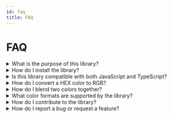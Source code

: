 ```yaml
---
id: faq
title: FAQ
---
```


# FAQ

<details>
  <summary>What is the purpose of this library?</summary>
  <div class="summary-content">
    Colore library provides a comprehensive set of color manipulation and conversion utilities for use in JavaScript and TypeScript applications.
  </div>
</details>

<details>
  <summary>How do I install the library?</summary>
  <div class="summary-content">
    You can install the library using npm or yarn:
    <pre><code>npm install colore-js</code></pre>
    <pre><code>yarn add colore-js</code></pre>
  </div>
</details>

<details>
  <summary>Is this library compatible with both JavaScript and TypeScript?</summary>
  <div class="summary-content">
    Yes, the library is written in TypeScript and provides type definitions, making it compatible with both JavaScript and TypeScript.
  </div>
</details>

<details>
  <summary>How do I convert a HEX color to RGB?</summary>
  <div class="summary-content">
    You can use the <code>hexToRgb</code> function:
    <pre><code>

const rgbColor = hexToRgb('#ff5733');
console.log(rgbColor); // Output: "rgb(255, 87, 51)"
</code></pre>
  </div>
</details>

<details>
  <summary>How do I blend two colors together?</summary>
  <div class="summary-content">
    You can use the <code>blendColors</code> function (assuming such a function exists):
    <pre><code>

const blendedColor = blendColors('#ff5733', '#33ff57', 'multiply');
console.log(blendedColor); // Output: the resulting blended color
</code></pre>
  </div>
</details>

<details>
  <summary>What color formats are supported by the library?</summary>
  <div class="summary-content">
    The library supports a wide range of color formats including:
    <ul>
      <li>CMYK</li>
      <li>HEX</li>
      <li>HEX Alpha</li>
      <li>HSL</li>
      <li>HSLA</li>
      <li>HSV</li>
      <li>HSVA</li>
      <li>LAB</li>
      <li>LCH</li>
      <li>RGB</li>
      <li>RGBA</li>
      <li>XYZ</li>
      <li>Named Colors</li>
    </ul>
  </div>
</details>

<details>
  <summary>How do I contribute to the library?</summary>
  <div class="summary-content">
    Contributions are welcome! Please refer to the contribution guidelines in the repository for more details on how to get started.
  </div>
</details>

<details>
  <summary>How do I report a bug or request a feature?</summary>
  <div class="summary-content">
    You can report bugs or request features by opening an issue on our <a href="https://github.com/mallikcheripally/colore-js">GitHub repository</a>.
  </div>
</details>
